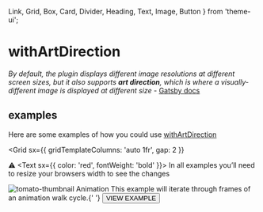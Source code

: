   Link,
  Grid,
  Box,
  Card,
  Divider,
  Heading,
  Text,
  Image,
  Button
} from 'theme-ui';

# withArtDirection

_By default, the plugin displays different image resolutions at different screen sizes, but it also supports **art direction**, which is where a visually-different image is displayed at different size_ - [Gatsby docs](https://www.gatsbyjs.com/docs/reference/built-in-components/gatsby-plugin-image/#withartdirection)

<Divider />

## examples

Here are some examples of how you could use [withArtDirection](https://www.gatsbyjs.com/docs/reference/built-in-components/gatsby-plugin-image/#withartdirection)

<Grid
  sx={{
    gridTemplateColumns: 'auto 1fr',
    gap: 2
  }}
>
  <span aria-label="Warning">⚠️</span>
  <Text sx={{ color: 'red', fontWeight: 'bold' }}>
    In all examples you’ll need to resize your browsers width to see the changes
  </Text>
</Grid>

<Divider />

<Card>
  <Link as={GatsbyLink} to="/animation">
    <Box variant="cards.body">
      <Grid
        sx={{
          alignItems: 'flex-end',
          gridTemplateColumns: '1fr auto'
        }}
      >
        <Grid
          sx={{
            alignItems: 'center',
            gridTemplateColumns: 'auto 1fr'
          }}
        >
          <Image alt="tomato-thumbnail" src="./images/lemon-thumbnail.jpg" />
          <Box>
            <Heading as="h3" variant="styles.h3">
              Animation
            </Heading>
            <Text>
              This example will iterate through frames of an animation walk
              cycle.{' '}
            </Text>
          </Box>
        </Grid>
        <Box>
          <Button>VIEW EXAMPLE</Button>
        </Box>
      </Grid>
    </Box>
  </Link>
</Card>
